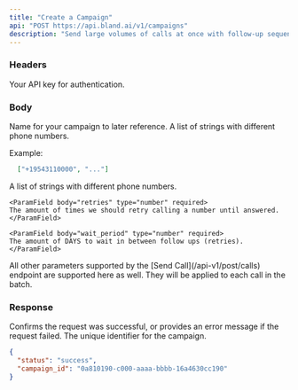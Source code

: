 ```yaml
---
title: "Create a Campaign"
api: "POST https://api.bland.ai/v1/campaigns"
description: "Send large volumes of calls at once with follow-up sequences."
---
```



### Headers

<ParamField header="authorization" type="string" required>
  Your API key for authentication.
</ParamField>


### Body

<ParamField body="name" type="string" required>
  Name for your campaign to later reference.
</ParamField>


<ParamField body="numbers" type="array" required>
  A list of strings with different phone numbers.

  Example: 
  ```json
    ["+19543110000", "..."]
  ```
</ParamField>


<ParamField body="sequence" type="object" required>
  A list of strings with different phone numbers.

    <ParamField body="retries" type="number" required>
    The amount of times we should retry calling a number until answered.
    </ParamField>

    <ParamField body="wait_period" type="number" required>
    The amount of DAYS to wait in between follow ups (retries).
    </ParamField>
</ParamField>



<ParamField body="*">
    All other parameters supported by the [Send Call](/api-v1/post/calls) endpoint are supported here as well. They will be applied to each call in the batch.
</ParamField>

### Response

<ResponseField name="status" type="string">
  Confirms the request was successful, or provides an error message if the request failed.
</ResponseField>

<ResponseField name="campaign_id" type="string">
  The unique identifier for the campaign.
</ResponseField>

<ResponseExample>

```json Response
{
  "status": "success",
  "campaign_id": "0a810190-c000-aaaa-bbbb-16a4630cc190"
}
```

</ResponseExample>
